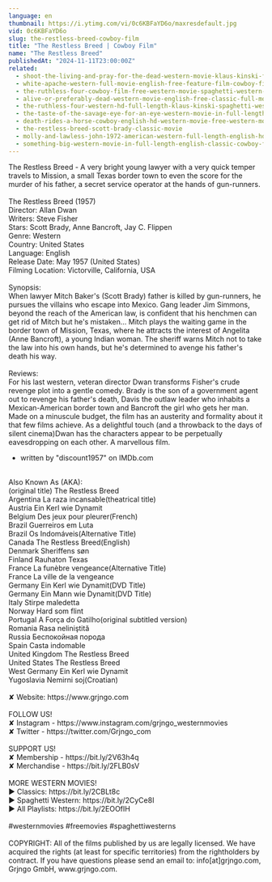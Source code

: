```yaml
---
language: en
thumbnail: https://i.ytimg.com/vi/0c6KBFaYD6o/maxresdefault.jpg
vid: 0c6KBFaYD6o
slug: the-restless-breed-cowboy-film
title: "The Restless Breed | Cowboy Film"
name: "The Restless Breed"
publishedAt: "2024-11-11T23:00:00Z"
related:
  - shoot-the-living-and-pray-for-the-dead-western-movie-klaus-kinski-full-movie
  - white-apache-western-full-movie-english-free-feature-film-cowboy-film
  - the-ruthless-four-cowboy-film-free-western-movie-spaghetti-western-english
  - alive-or-preferably-dead-western-movie-english-free-classic-full-movie
  - the-ruthless-four-western-hd-full-length-klaus-kinski-spaghetti-western-full-movie
  - the-taste-of-the-savage-eye-for-an-eye-western-movie-in-full-length-english-free-feature-film
  - death-rides-a-horse-cowboy-english-hd-western-movie-free-western-movies
  - the-restless-breed-scott-brady-classic-movie
  - molly-and-lawless-john-1972-american-western-full-length-english-hd-free-full-moves
  - something-big-western-movie-in-full-length-english-classic-cowboy-film-free-full-westerns
---
```


The Restless Breed - A very bright young lawyer with a very quick temper travels to Mission, a small Texas border town to even the score for the murder of his father, a secret service operator at the hands of gun-runners.<br />
<br />
The Restless Breed (1957)<br />
Director: Allan Dwan<br />
Writers: Steve Fisher<br />
Stars: Scott Brady, Anne Bancroft, Jay C. Flippen<br />
Genre: Western<br />
Country: United States<br />
Language: English<br />
Release Date: May 1957 (United States)<br />
Filming Location: Victorville, California, USA<br />
<br />
Synopsis:<br />
When lawyer Mitch Baker's (Scott Brady) father is killed by gun-runners, he pursues the villains who escape into Mexico. Gang leader Jim Simmons, beyond the reach of the American law, is confident that his henchmen can get rid of Mitch but he's mistaken... Mitch plays the waiting game in the border town of Mission, Texas, where he attracts the interest of Angelita (Anne Bancroft), a young Indian woman. The sheriff warns Mitch not to take the law into his own hands, but he's determined to avenge his father's death his way.<br />
<br />
Reviews:<br />
For his last western, veteran director Dwan transforms Fisher's crude revenge plot into a gentle comedy. Brady is the son of a government agent out to revenge his father's death, Davis the outlaw leader who inhabits a Mexican-American border town and Bancroft the girl who gets her man. Made on a minuscule budget, the film has an austerity and formality about it that few films achieve. As a delightful touch (and a throwback to the days of silent cinema)Dwan has the characters appear to be perpetually eavesdropping on each other. A marvellous film.<br />
- written by "discount1957" on IMDb.com<br />
<br />
Also Known As (AKA):<br />
(original title) The Restless Breed<br />
Argentina La raza incansable(theatrical title)<br />
Austria Ein Kerl wie Dynamit<br />
Belgium Des jeux pour pleurer(French)<br />
Brazil Guerreiros em Luta<br />
Brazil Os Indomáveis(Alternative Title)<br />
Canada The Restless Breed(English)<br />
Denmark Sheriffens søn<br />
Finland Rauhaton Texas<br />
France La funèbre vengeance(Alternative Title)<br />
France La ville de la vengeance<br />
Germany Ein Kerl wie Dynamit(DVD Title)<br />
Germany Ein Mann wie Dynamit(DVD Title)<br />
Italy Stirpe maledetta<br />
Norway Hard som flint<br />
Portugal A Força do Gatilho(original subtitled version)<br />
Romania Rasa neliniştită<br />
Russia Беспокойная порода<br />
Spain Casta indomable<br />
United Kingdom The Restless Breed<br />
United States The Restless Breed<br />
West Germany Ein Kerl wie Dynamit<br />
Yugoslavia Nemirni soj(Croatian)<br />
<br />
✘ Website: https://www.grjngo.com<br />
<br />
FOLLOW US!<br />
✘ Instagram - https://www.instagram.com/grjngo_westernmovies<br />
✘ Twitter - https://twitter.com/Grjngo_com<br />
<br />
SUPPORT US!<br />
✘ Membership - https://bit.ly/2V63h4q<br />
✘ Merchandise - https://bit.ly/2FLB0sV<br />
<br />
MORE WESTERN MOVIES! <br />
► Classics: https://bit.ly/2CBLt8c <br />
► Spaghetti Western: https://bit.ly/2CyCe8I <br />
► All Playlists: https://bit.ly/2EOOfIH <br />
<br />
#westernmovies #freemovies #spaghettiwesterns<br />
<br />
COPYRIGHT: All of the films published by us are legally licensed. We have acquired the rights (at least for specific territories) from the rightholders by contract. If you have questions please send an email to: info[at]grjngo.com, Grjngo GmbH, www.grjngo.com.